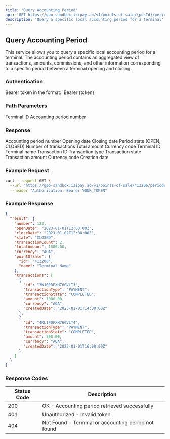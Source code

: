 ```yaml
---
title: 'Query Accounting Period'
api: 'GET https://gpo-sandbox.izipay.ao/v1/points-of-sale/{posId}/periods/{clearingPeriodNumber}'
description: 'Query a specific local accounting period for a terminal'
---
```


## Query Accounting Period

This service allows you to query a specific local accounting period for a terminal. The accounting period contains an aggregated view of transactions, amounts, commissions, and other information corresponding to a specific period between a terminal opening and closing.

### Authentication

<ParamField header="Authorization" type="string" required>
  Bearer token in the format: `Bearer {token}`
</ParamField>

### Path Parameters

<ParamField path="posId" type="string" required>
  Terminal ID
</ParamField>

<ParamField path="clearingPeriodNumber" type="integer" required>
  Accounting period number
</ParamField>

### Response

<ResponseField name="result" type="object">
  <Expandable title="Properties">
    <ResponseField name="number" type="integer">
      Accounting period number
    </ResponseField>
    <ResponseField name="openDate" type="string">
      Opening date
    </ResponseField>
    <ResponseField name="closeDate" type="string">
      Closing date
    </ResponseField>
    <ResponseField name="state" type="string">
      Period state (OPEN, CLOSED)
    </ResponseField>
    <ResponseField name="transactionCount" type="integer">
      Number of transactions
    </ResponseField>
    <ResponseField name="totalAmount" type="number">
      Total amount
    </ResponseField>
    <ResponseField name="currency" type="string">
      Currency code
    </ResponseField>
    <ResponseField name="pointOfSale" type="object">
      <Expandable title="Properties">
        <ResponseField name="id" type="string">
          Terminal ID
        </ResponseField>
        <ResponseField name="name" type="string">
          Terminal name
        </ResponseField>
      </Expandable>
    </ResponseField>
    <ResponseField name="transactions" type="array">
      <Expandable title="Items">
        <ResponseField name="id" type="string">
          Transaction ID
        </ResponseField>
        <ResponseField name="transactionType" type="string">
          Transaction type
        </ResponseField>
        <ResponseField name="transactionState" type="string">
          Transaction state
        </ResponseField>
        <ResponseField name="amount" type="number">
          Transaction amount
        </ResponseField>
        <ResponseField name="currency" type="string">
          Currency code
        </ResponseField>
        <ResponseField name="createdDate" type="string">
          Creation date
        </ResponseField>
      </Expandable>
    </ResponseField>
  </Expandable>
</ResponseField>

### Example Request

```bash
curl --request GET \
  --url "https://gpo-sandbox.izipay.ao/v1/points-of-sale/413206/periods/123" \
  --header "Authorization: Bearer YOUR_TOKEN"
```

### Example Response

```json
{
  "result": {
    "number": 123,
    "openDate": "2023-01-01T12:00:00Z",
    "closeDate": "2023-01-02T12:00:00Z",
    "state": "CLOSED",
    "transactionCount": 2,
    "totalAmount": 1500.00,
    "currency": "AOA",
    "pointOfSale": {
      "id": "413206",
      "name": "Terminal Name"
    },
    "transactions": [
      {
        "id": "3WJ0PDFXH76GVLT3",
        "transactionType": "PAYMENT",
        "transactionState": "COMPLETED",
        "amount": 1000.00,
        "currency": "AOA",
        "createdDate": "2023-01-01T14:00:00Z"
      },
      {
        "id": "4KL1PDFXH76GVLT4",
        "transactionType": "PAYMENT",
        "transactionState": "COMPLETED",
        "amount": 500.00,
        "currency": "AOA",
        "createdDate": "2023-01-01T16:00:00Z"
      }
    ]
  }
}
```

### Response Codes

| Status Code | Description |
|-------------|-------------|
| 200 | OK - Accounting period retrieved successfully |
| 401 | Unauthorized - Invalid token |
| 404 | Not Found - Terminal or accounting period not found | 